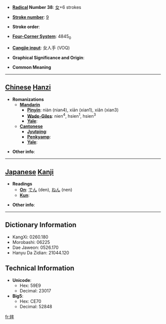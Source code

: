 * '''[[Wiktionary:Chinese radical index| Radical]] Number 38''': [[Wiktionary:Chinese radical index 女|女]]+6 strokes

* '''[[Wiktionary:Chinese total strokes index|Stroke number]]''': [[Wiktionary:Chinese total strokes index 9|9]]

* '''Stroke order''': 

* '''[[Wiktionary:Chinese four corner index|Four-Corner System]]''': 4845<sub>0</sub>

* '''[[Wiktionary:Chinese Cangjie index|Cangjie input]]''': 女人手 (VOQ)

* '''Graphical Significance and Origin''': 

* '''Common Meaning'''

----

== [[Chinese]] [[Hanzi]] ==

* '''Romanizations'''
** '''[[Mandarin]]'''
*** '''[[Pinyin]]''': niàn (nian4), xiān (xian1), xiǎn (xian3)
*** '''[[Wade-Giles]]''': nien<sup>4</sup>, hsien<sup>1</sup>, hsien<sup>3</sup>
*** '''[[Yale]]''': 
** '''[[Cantonese]]'''
*** '''[[Jyutping]]''':
*** '''[[Penkyamp]]''': 
*** '''[[Yale]]''': 

* '''Other info''': 

----

== [[Japanese]] [[Kanji]] ==

* '''Readings'''
** '''[[On]]''': [[でん]] (den), [[ねん]] (nen)
** '''[[Kun]]''': 

* '''Other info''':  

----

== Dictionary Information ==

* KangXi: 0260.180
* Morobashi: 06225
* Dae Jaweon: 0526.170
* Hanyu Da Zidian: 21044.120

== Technical Information ==

* '''Unicode''':
** Hex: 59E9
** Decimal: 23017
* '''Big5''':
** Hex: CE70
** Decimal: 52848

[[fr:姩]]